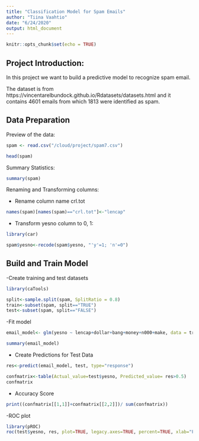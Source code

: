 ```yaml
---
title: "Classification Model for Spam Emails"
author: "Tiina Vaahtio"
date: "6/24/2020"
output: html_document
---
```


```r
knitr::opts_chunk$set(echo = TRUE)
```

## Project Introduction:
In this project we want to build a predictive model to recognize spam email. 

The dataset is from https://vincentarelbundock.github.io/Rdatasets/datasets.html and it contains 4601 emails from which 1813 were identified as spam. 


## Data Preparation 

Preview of the data:

```r
spam <- read.csv("/cloud/project/spam7.csv")

head(spam)

```


Summary Statistics: 

```r

summary(spam)

```

Renaming and Transforming columns: 

- Rename column name crl.tot 

```r
names(spam)[names(spam)=="crl.tot"]<-"lencap"
```

- Transform yesno column to 0, 1:
```r
library(car)
```


```r
spam$yesno<-recode(spam$yesno, "'y'=1; 'n'=0") 

```
## Build and Train Model 

-Create training and test datasets 

```r
library(caTools)
```


```r
split<-sample.split(spam, SplitRatio = 0.8)
train<-subset(spam, split=="TRUE")
test<-subset(spam, split=="FALSE")
```

-Fit model 
```r
email_model<- glm(yesno ~ lencap+dollar+bang+money+n000+make, data = train, family= "binomial")

summary(email_model)
```
- Create Predictions for Test Data
```r
res<-predict(email_model, test, type="response")

```


```r
confmatrix<-table(Actual_value=test$yesno, Predicted_value= res>0.5)
confmatrix
```

- Accuracy Score
```r
print((confmatrix[[1,1]]+confmatrix[[2,2]])/ sum(confmatrix))
```
-ROC plot
```r
library(pROC)
roc(test$yesno, res, plot=TRUE, legacy.axes=TRUE, percent=TRUE, xlab="False Positive Percentage", ylab="True Postive Percentage", col="#377eb8", lwd=4, print.auc=TRUE)
```

